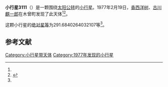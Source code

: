 {{Infobox planet
| bgcolour = #FFFFC0
| name = 3111 Misuzu
| symbol = 
| image = 
| caption = 
| discovery = yes
| discovery_ref = 
| discoverer = [[香西洋树|香西洋树]]、[[古川麒一郎|古川麒一郎]]
| discovery_site = [[木曾町|木曾町]] 
| discovered = 1977年2月19日
| designations = yes
| mp_name = 
| named_after = 
| alt_names = 1977 DX8/ 1972 TG7 / 1982 UN2
| mp_category = [[主带小行星|主带小行星]]
| orbit_ref = <ref name="a">[http://ssd.jpl.nasa.gov/sbdb.cgi?sstr=3111 3111 Misuzu] {{Wayback|url=http://ssd.jpl.nasa.gov/sbdb.cgi?sstr=3111 |date=20200917231553 }}，小行星數據庫瀏覽器（JPL Small-Body Database Browser）－[[美国国家航空航天局|美国国家航空航天局]]喷气推进实验室</ref>
| epoch = 2456400.5 (2013年4月18日更新)
| aphelion = {{convert|2.582262920053481|AU|km|3|abbr=on|lk=out}}
| perihelion = {{convert|1.865177024208855|AU|km|3|abbr=on}}
| semimajor = {{convert|2.223719972131168|AU|km|3|abbr=on}}
| eccentricity = 0.161235656
| period = 1211.207557 [[日|日]]<br />3.32[[儒略年|儒略年]]
| avg_speed = 
| inclination = 2.01163483279808
| asc_node = 95.45363863325281
| mean_anomaly = 
| arg_peri = 291.6840264032107
| satellites = 
| physical_characteristics = yes
| dimensions = 
| mass = 
| density = 
| surface_grav = 
| escape_velocity = 
| sidereal_day = 
| axial_tilt = 
| pole_ecliptic_lat = 
| pole_ecliptic_lon = 
| albedo = 
| temperatures= 
| temp_name1 = 
| mean_temp_1 = 
| max_temp_1 = 
| temp_name2 = 
| max_temp_2 = 
| spectral_type = 
| abs_magnitude = 291.6840264032107
}}

'''小行星3111'''（{{lang-en|3111 Misuzu}}）是一颗围绕[[太阳|太阳]][[公转|公转]]的[[小行星|小行星]]。1977年2月19日，[[香西洋树|香西洋树]]、[[古川麒一郎|古川麒一郎]]在木曾町发现了此天体<ref name="a" /><ref>{{cite news|title=小行星列表|url=http://cfa-www.harvard.edu/iau/lists/NumberedMPs.txt|accessdate=2013-07-08|newspaper=哈佛大学|archive-date=2008-05-17|archive-url=https://web.archive.org/web/20080517010638/http://cfa-www.harvard.edu/iau/lists/NumberedMPs.txt|dead-url=no}}</ref>。

这颗小行星的[[绝对星等|绝对星等]]为291.6840264032107等<ref name="a" />。

==参考文献==
{{reflist}}
{{Minor Planet Number|[[小行星3110|小行星3110]]|[[小行星3112|小行星3112]]}}

{{小天体}}

[[Category:小行星带天体|Category:小行星带天体]]
[[Category:1977年发现的小行星|Category:1977年发现的小行星]]

{{asteroid-stub}}
